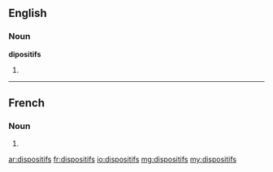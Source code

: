 ==English==

===Noun===
'''dipositifs'''

# {{plural of|dispositif}}

----

==French==

===Noun===
{{head|fr}} {{m-p}}

# {{plural of|dispositif|lang=fr}}

[[ar:dispositifs]]
[[fr:dispositifs]]
[[io:dispositifs]]
[[mg:dispositifs]]
[[my:dispositifs]]
